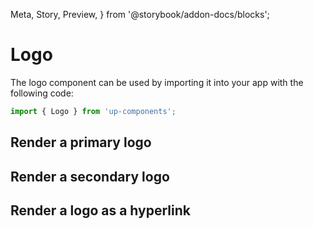   Meta,
  Story,
  Preview,
} from '@storybook/addon-docs/blocks';


<Meta title='Design System/Logo' component={Logo} />

# Logo

The logo component can be used by importing it into your app with the following code:

```js
import { Logo } from 'up-components';
```

## Render a primary logo

<Preview withToolbar>
  <Story name='Primary'>
    <Logo />
  </Story>
</Preview>

## Render a secondary logo

<Preview withToolbar>
  <Story name='Secondary'>
    <Logo variant='secondary' />
  </Story>
</Preview>

## Render a logo as a hyperlink

<Preview withToolbar>
  <Story name='Link'>
    <Logo href='#' />
  </Story>
</Preview>